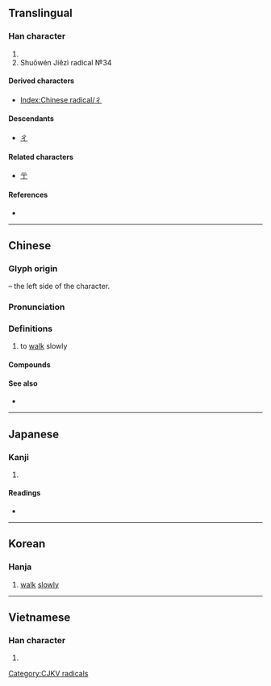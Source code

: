 {{character info/new}}
{{also|ㄔ}}
==Translingual==
{{stroke order|type=animate}}

===Han character===
{{Han char|rn=60|rad=彳|as=00|sn=3|four=20202|canj=HO,XHO}}

# {{mul-kangxi radical-def}}
# Shuōwén Jiězì radical №34

====Derived characters====
* [[Index:Chinese radical/彳]]

====Descendants====
* [[ㄔ]]

====Related characters====
* [[亍]]

====References====
* {{Han ref|kx=0365.010|dkj=10037|dj=0684.220|hdz=20811.010|uh=5F73|ud=24435|bh=C94C|bd=51532}}

----

==Chinese==
{{zh-forms}}

===Glyph origin===
{{Han etym}}
{{Han simp|行}} – the left side of the character.

===Pronunciation===
{{zh-pron
|m=chì
|c=cik1
|h=pfs=chhit
|mn=chhek
|w=
|mc=y
|oc=y
|ma=|ma2=
|cat=v
}}

===Definitions===
{{zh-hanzi}}

# to [[walk]] slowly

====Compounds====
{{zh-der|彳部|彳亍|單單彳}}

====See also====
* {{zh-l|雙人旁}}

----

==Japanese==

===Kanji===
{{ja-kanji|grade=|rs=彳00}}

# {{defn|lang=ja|sort=彳00}}

====Readings====
* {{ja-readings|on=[[てき]] (teki)|kun=}}

----

==Korean==

===Hanja===
{{ko-hanja|hangeul=척|eumhun=|rv=cheok|mr=ch'ŏk|y=chek}}

# [[walk]] [[slowly]]

----

==Vietnamese==

===Han character===
{{vi-readings|rs=彳00|hanviet=sách}}

# {{defn|lang=vi|sort=彳00}}

[[Category:CJKV radicals]]